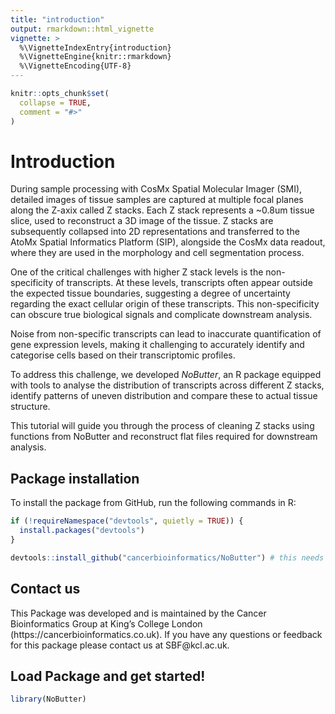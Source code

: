 ```yaml
---
title: "introduction"
output: rmarkdown::html_vignette
vignette: >
  %\VignetteIndexEntry{introduction}
  %\VignetteEngine{knitr::rmarkdown}
  %\VignetteEncoding{UTF-8}
---
```


```r
knitr::opts_chunk$set(
  collapse = TRUE,
  comment = "#>"
)
```


# Introduction

During sample processing with CosMx Spatial Molecular Imager (SMI), detailed images of tissue samples are captured at multiple focal planes along the Z-axix called Z stacks. Each Z stack represents a ~0.8um tissue slice, used to reconstruct a 3D image of the tissue. Z stacks are subsequently collapsed into 2D representations and transferred to the AtoMx Spatial Informatics Platform (SIP), alongside the CosMx data readout, where they are used in the morphology and cell segmentation process.

One of the critical challenges with higher Z stack levels is the non-specificity of transcripts. At these levels, transcripts often appear outside the expected tissue boundaries, suggesting a degree of uncertainty regarding the exact cellular origin of these transcripts. This non-specificity can obscure true biological signals and complicate downstream analysis. 

Noise from non-specific transcripts can lead to inaccurate quantification of gene expression levels, making it challenging to accurately identify and categorise cells based on their transcriptomic profiles. 

To address this challenge, we developed *NoButter*, an R package equipped with tools to analyse the distribution of transcripts across different Z stacks, identify patterns of uneven distribution and compare these to actual tissue structure. 

This tutorial will guide you through the process of cleaning Z stacks using functions from NoButter and reconstruct flat files required for downstream analysis. 


## Package installation

To install the package from GitHub, run the following commands in R:

```r
if (!requireNamespace("devtools", quietly = TRUE)) {
  install.packages("devtools")
}

devtools::install_github("cancerbioinformatics/NoButter") # this needs to be changed to cancerbioinformatics github when we make public
```

## Contact us

This Package was developed and is maintained by the Cancer Bioinformatics Group at King's College London (https://cancerbioinformatics.co.uk). If you have any questions or feedback for this package please contact us at SBF@kcl.ac.uk.


## Load Package and get started! 
```r
library(NoButter)
```
